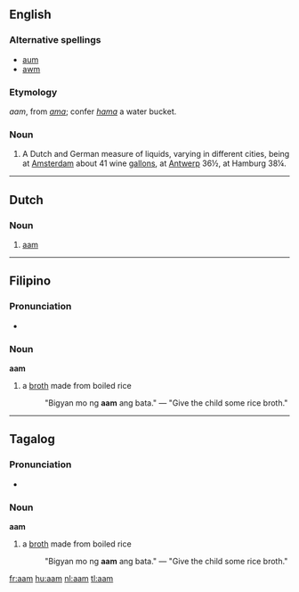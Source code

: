 {{also|AAM|Aam}}
==English==

{{webster}}

===Alternative spellings===
* [[aum]]
* [[awm]]

===Etymology===
{{etyl|nl}} ''aam'', from {{LL.}} ''[[ama]]''; confer {{etyl|la}} ''[[hama]]'' a water bucket.

===Noun===
{{en-noun}}

# A Dutch and German measure of liquids, varying in different cities, being at [[Amsterdam]] about 41 wine [[gallons]], at [[Antwerp]] 36½, at Hamburg 38¼.

----

==Dutch==

===Noun===
{{nl-noun|g=n|pl=amen|dim=-}}

# [[#English|aam]]

----

==Filipino==

===Pronunciation===
* {{IPA|/a'am/|lang=fil}}

===Noun===
'''aam'''

# a [[broth]] made from boiled rice
#: "Bigyan mo ng '''aam''' ang bata." — "Give the child some rice broth."

----

==Tagalog==

===Pronunciation===
* {{IPA|/a'am/|lang=tl}}

===Noun===
'''aam'''

# a [[broth]] made from boiled rice
#: "Bigyan mo ng '''aam''' ang bata." — "Give the child some rice broth."

[[fr:aam]]
[[hu:aam]]
[[nl:aam]]
[[tl:aam]]